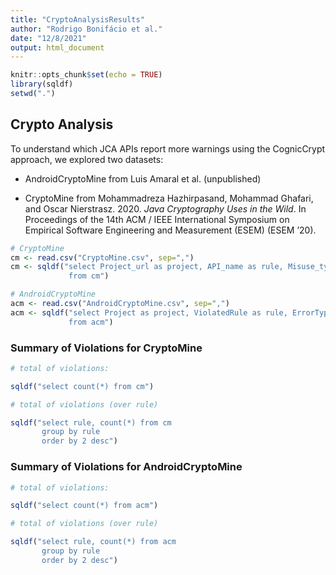 ```yaml
---
title: "CryptoAnalysisResults"
author: "Rodrigo Bonifácio et al."
date: "12/8/2021"
output: html_document
---
```


```r
knitr::opts_chunk$set(echo = TRUE)
library(sqldf)
setwd(".")
```

## Crypto Analysis

To understand which JCA APIs report more warnings using the CognicCrypt approach, 
we explored two datasets:

   * AndroidCryptoMine from Luis Amaral et al. (unpublished)

   * CryptoMine from Mohammadreza Hazhirpasand, Mohammad Ghafari, and Oscar Nierstrasz. 2020. *Java Cryptography Uses in the Wild*. In Proceedings of the 14th ACM / IEEE International Symposium on Empirical Software Engineering and Measurement (ESEM) (ESEM '20). 
   


```r
# CryptoMine
cm <- read.csv("CryptoMine.csv", sep=",")
cm <- sqldf("select Project_url as project, API_name as rule, Misuse_type as misuse 
             from cm")

# AndroidCryptoMine
acm <- read.csv("AndroidCryptoMine.csv", sep=",")
acm <- sqldf("select Project as project, ViolatedRule as rule, ErrorType as misuse 
             from acm")
```

### Summary of Violations for CryptoMine

```r
# total of violations: 

sqldf("select count(*) from cm")

# total of violations (over rule)

sqldf("select rule, count(*) from cm 
       group by rule 
       order by 2 desc")
```


### Summary of Violations for AndroidCryptoMine

```r
# total of violations: 

sqldf("select count(*) from acm")

# total of violations (over rule)

sqldf("select rule, count(*) from acm 
       group by rule 
       order by 2 desc")
```
